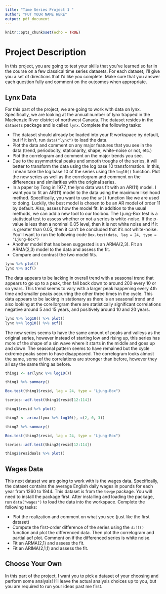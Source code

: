 ```yaml
---
title: "Time Series Project 1 "
author: "PUT YOUR NAME HERE"
output: pdf_document
---
```


```r
knitr::opts_chunk$set(echo = TRUE)
```

# Project Description

In this project, you are going to test your skills that you've learned so far in the course on a few classical time series datasets. For each dataset, I'll give you a set of directions that I'd like you complete. Make sure that you answer each question fully and comment on the outcomes when appropriate. 



## Lynx Data

For this part of the project, we are going to work with data on lynx. Specifically, we are looking at the annual number of lynx trapped in the Mackenzie River district of northwest Canada. The dataset resides in the `datasets` package and is called `lynx`. Complete the following tasks:

  * The dataset should already be loaded into your R workspace by default, but if it isn't, run `data("lynx")` to load the data.
  * Plot the data and comment on any major features that you see in the data (trend, periodocity, stationarity, shape, white-noise or not, etc.)
  * Plot the correlogram and comment on the major trends you see.
  * Due to the asymmetrical peaks and smooth troughs of the series, it will better to transform the data using the log base 10 transformation. In this, I mean take the log base 10 of the series using the `log10()` function. Plot the new series as well as the correlogram and comment on the differences and similarities with the original series.
  * In a paper by Tong in 1977, the lynx data was fit with an AR(11) model. I want you to fit an AR(11) model to the data using the maximum likelihood method. Specifically, you want to use the `ar()` function like we are used to doing. Luckily, the best model is chosen to be an AR model of order 11 by default. Also, assess how the model fit. In addition to the usual methods, we can add a new tool to our toolbox. The Ljung-Box test is a statistical test to assess whether or not a series is white-noise. If the p-value is less than a nominal 0.05 level, then it is not white noise and if it is greater than 0.05, then it can't be concluded that it's not white-noise. You'll want to run the following code `Box.test(data, lag = 24, type = "Ljung-Box")`
  * Another model that has been suggested is an ARMA(2,3). Fit an ARMA(2,3) model to the data and assess the fit.
  * Compare and contrast the two model fits.
```r
lynx %>% plot()
lynx %>% acf()
```

The data appears to be lacking in overall trend with a seasonal trend that appears to go up to a peak, then fall back down to around 200 every 10 or so years. This trend seems to vary with a larger peak happening every 4th time and smaller peaks occurring the other three times in the cycle. This data appears to be lacking in stationary as there is an seasonal trend and also looking at the corellorgram there are statistically significant correlations negative around 5 and 15 years, and positively around 10 and 20 years. 
```r
lynx %>% log10() %>% plot()
lynx %>% log10() %>% acf()
```

The new series seems to have the same amount of peaks and valleys as the original series, however instead of starting low and rising up, this series has more of the shape of a sin wave where it starts in the middle and goes up and down. The seasonal pattern seems to have remained but the cycle extreme peaks seem to have disappeared. The correlogram looks almost the same, some of the correlations are stronger than before, however they all say the same thing as before. 



```r
thing1 <- ar(lynx %>% log10()) 

thing1 %>% summary()

Box.test(thing1$resid, lag = 24, type = "Ljung-Box")

tseries::adf.test(thing1$resid[12:114])

thing1$resid %>% plot()
```



```r
thing2 <- arima(lynx %>% log10(), c(2, 0, 3))

thing2 %>% summary()

Box.test(thing2$resid, lag = 24, type = "Ljung-Box")

tseries::adf.test(thing2$resid[12:114])

thing2$residuals %>% plot()
```


## Wages Data

This next dataset we are going to work with is the wages data. Specifically, the dataset contains the average English daily wages in pounds for each year from 1260 to 1944. This dataset is from the `tswge` package. You will need to install the package first. After installing and loading the package, run `data("wages")` to load the data into the workspace. Complete the following tasks:

  * Plot the realization and comment on what you see (just like the first dataset)
  * Compute the first-order difference of the series using the `diff()` function and plot the differenced data. Then plot the correlogram and partial acf plot. Comment on if the differenced series is white noise. 
  * Fit an ARMA(2,1) and assess the fit. 
  * Fit an ARIMA(2,1,1) and assess the fit.
  
  

## Choose Your Own

In this part of the project, I want you to pick a dataset of your choosing and perform some analysis! I'll leave the actual analysis choices up to you, but you are required to run your ideas past me first. 















